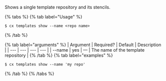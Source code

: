 Shows a single template repository and its stencils.

{% tabs %}
{% tab label="Usage" %}

```shell
$ cx templates show --name <repo name>
```
{% /tab %}
    
{% tab label="arguments" %}
| Argument | Required? | Default | Description |
|  ---  |  ---  |  ---  |  ---  |
| \--name <repo name>  | yes | — | The name of the template repository |
{% /tab %}
{% tab label="examples" %}

```shell
$ cx templates show --name 'my repo'
```

{% /tab %}
{% /tabs %}
